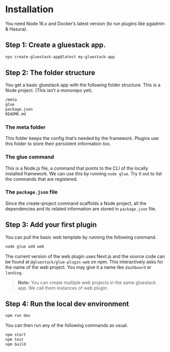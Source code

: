 



# Installation

You need Node 16.x and Docker’s latest version (to run plugins like pgadmin & Hasura).

## **Step 1: Create** a gluestack app.

```bash
npx create-gluestack-app@latest my-gluestack-app
```

## **Step 2: The folder structure**

You get a basic gluestack app with the following folder structure. This is a Node project. (This isn’t a monorepo yet).

```bash
/meta
glue
package.json
README.md
```

### The meta folder

This folder keeps the config that’s needed by the framework. Plugins use this folder to store their persistent information too.

### The glue command

This is a Node.js file, a command that points to the CLI of the locally installed framework. We can use this by running `node glue`. Try it out to list the commands that are registered.

### The `package.json` file

Since the create-project command scaffolds a Node project, all the dependencies and its related information are stored in `package.json` file.

## **Step 3:** Add your first plugin

You can pull the basic web template by running the following command.

```bash
node glue add web
```

The current version of the web plugin uses Next.js and the source code can be found at `@gluestack/glue-plugin-web` on npm. This interactively asks for the name of the web project. You may give it a name like `dashboard` or `landing`.

> **Note:** You can create multiple web projects in the same gluestack app. We call them instances of web plugin.

## Step 4: Run the local dev environment

```bash
npm run dev
```

You can then run any of the following commands as usual.

```bash
npm start
npm test
npm build
```
